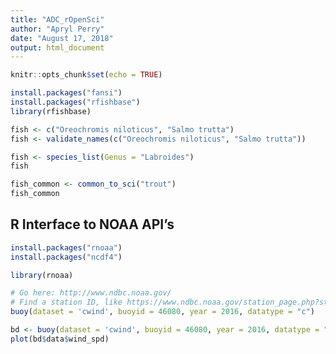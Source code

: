 ---
title: "ADC_rOpenSci"
author: "Apryl Perry"
date: "August 17, 2018"
output: html_document
---

```{r setup, include=FALSE}
knitr::opts_chunk$set(echo = TRUE)
```



```{r cars}
install.packages("fansi")
install.packages("rfishbase")
library(rfishbase)

```


```{r}
fish <- c("Oreochromis niloticus", "Salmo trutta")
fish <- validate_names(c("Oreochromis niloticus", "Salmo trutta"))
```

```{r}
fish <- species_list(Genus = "Labroides")
fish
```

```{r}
fish_common <- common_to_sci("trout")
fish_common
```

## R Interface to NOAA API's

```{r}
install.packages("rnoaa")
install.packages("ncdf4")
```


```{r}
library(rnoaa)

# Go here: http://www.ndbc.noaa.gov/
# Find a station ID, like https://www.ndbc.noaa.gov/station_page.php?station=46080
buoy(dataset = 'cwind', buoyid = 46080, year = 2016, datatype = "c")
```

```{r}
bd <- buoy(dataset = 'cwind', buoyid = 46080, year = 2016, datatype = "c")
plot(bd$data$wind_spd)
```

```{r}

```

